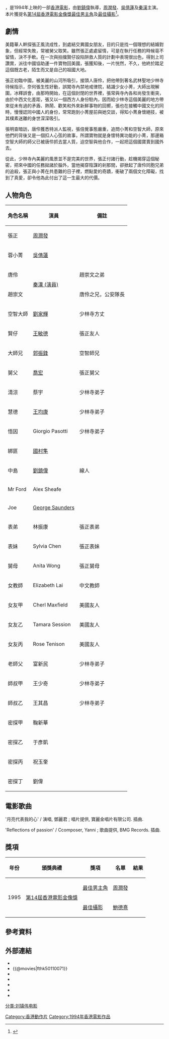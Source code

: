 {{Infobox Film
| name               = 花旗少林 
| original_name      = ''{{lang|en|Treasure Hunt}}''
| image              = Treasure Hunt DVD cover.jpg
| caption            = 電影DVD封面
| director           = [[劉鎮偉|劉鎮偉]]
| producer           = [[谷薇麗|谷薇麗]]
| producer_2         = 梁鳳英
| writer             = [[劉鎮偉|技安]]
| story              = [[鍾定一|鍾定一]]
| 動作指導            = [[郭振鋒|郭振鋒]]
| starring           = [[周潤發|周潤發]] <br> [[吳倩蓮|吳倩蓮]] <br> [[秦漢_(演員)|秦漢]] 
| music              = [[胡大為|胡大為]]<ref name="museum">{{cite web |url=https://mcms.lcsd.gov.hk/FAMS_ipac/cclib/search/showBib.jsp?oai=Y&f=e&id=6553759392005|title= 花旗少林 Treasure hunt |publisher=[[香港康樂及文化事務署|香港康樂及文化事務署]]博物館館藏資料|date= |accessdate= 2021-06-28}}</ref>
| cinematography     = [[鮑德熹|鮑德熹]]
| editing            = 胡大為、奚傑偉
| production_company = [[東興電影有限公司|東興電影有限公司]]
| distributor        = [[金公主|金公主電影製作有限公司]]
| released           = {{HKG-1959}}：{{film date|1994|1|29}}{{TWN}}：{{start date|1994|2|10}}<br>{{KOR}}：{{start date|1994|5|28}}<br>{{JPN}}：{{start date|1994|9|3}}<ref>{{cite web |url=https://www.imdb.com/title/tt0110071/releaseinfo?ref_=tt_dt_rdat |language=en |title= Fa kei Siu Lam (1994) Release Info|publisher=[[IMDb|IMDb]]|date= |accessdate= 2021-06-23}}</ref>
| runtime            = 106 分鐘
| country            = {{英屬香港電影}}
| language           = 粵語
| budget             = 
| gross              = 香港：[[HK$|HK$]] 37,033,685.00<ref>{{cite web |url=http://www.boxofficecn.com/hkboxoffice1994 |title=1994 香港票房 |publisher=中國電影票房榜|access-date=2021-06-23 |archive-date=2020-09-22 |archive-url=https://web.archive.org/web/20200922040056/http://www.boxofficecn.com/hkboxoffice1994 |dead-url=yes }}</ref><br>台灣：[[NT$|NT$]] 20,800,920.00<ref>{{cite web |url=http://cinema.nccu.edu.tw/BOX/3A/3A94.HTM |title=1994年台灣票房|work=台灣電影資料庫|accessdate=2021-06-23|archive-url=https://web.archive.org/web/20160129141842/http://cinema.nccu.edu.tw/BOX/3A/3A94.HTM |archive-date=2016-01-29|dead-url=yes}}</ref>
| preceded_by        = 
| followed_by        = 
| website            = 
| amg_id             = 1:150940
| imdb_id            = tt0110071
| cn_name            = 
| hk_name            = 《花旗少林》
| tw_name            = 《英雄會少林》
}}

{{engname|《花旗少林》|''Treasure Hunt''}}，是1994年上映的一部[[香港電影|香港電影]]，由[[劉鎮偉|劉鎮偉]]執導，[[周潤發|周潤發]]、[[吳倩蓮|吳倩蓮]]及[[秦漢_(演員)|秦漢]]主演。本片獲提名[[第14屆香港電影金像獎|第14屆香港電影金像獎]][[香港電影金像獎最佳男主角|最佳男主角]]及[[香港電影金像獎最佳攝影|最佳攝影]]<ref>{{cite web| url=http://www.hkfaa.com/winnerlist14.html |title=第14屆香港電影金像獎提名及得獎名單| work=香港電影金像獎|access-date=2021-07-05|archive-url=https://web.archive.org/web/20210628041429/http://www.hkfaa.com/winnerlist14.html |archive-date=2021-06-28|dead-url=yes}}</ref>。

== 劇情 ==
美籍華人幹探張正風流成性，到處結交異國女朋友，目的只是找一個理想的結婚對象，但經常失敗，常被舅父取笑。雖然張正處處留情，可是在執行任務的時候亳不留情，決不手軟。在一次與拍擋賢仔設陷阱救人質的計劃中表現很出色，得到上司讚賞，派往中國協助運一件寶物回美國，張獲知後，一片恍然，不久，他終於踏足這個既古老，陌生而又是自己的祖國大地。

張正初臨中國，被美麗的山河所吸引，接頭人唐伶，把他帶到著名武林聖地少林寺待候指示，奈何張生性好動，誤闖寺內禁地戒律院，結識少女小菁，大師出現解圍，冰釋誤會，由那時開始，在這個封閉的世界裡，張常與寺內各和尚發生衝突，由於中西文化差距，張又以一個西方人身份駐內，因而給少林寺這個美麗的地方帶來從未有過的矛盾、熱鬧、歡笑和外來新鮮事物的回嚮，張也在接觸中國文化的同時，慢慢認同中國人的身份，常常跑到小菁屋前與她交談，得知小菁身懷絕技，被其樸素迷離的身世深深吸引。

張明查暗訪，唐伶獲悉特派人監視，張倍覺事態嚴重，追問小菁和空智大師，原來他們的背後又是一個扣人心弦的故事，所謂寶物就是身懷特異功能的小菁，那邊箱空智大師的師父已被唐伶抓去當人質，迫空智與他合作，一起把這個國寶賣到國外去。

從此，少林寺內美麗的風景並不是完美的世界，張正付諸行動，趁機揭穿這個秘密，把來中國的任務拋諸於腦外，當他揭穿陰謀的剎那間，卻掀起了唐伶同胞兄弟的追殺，張正與小菁在共患難的日子裡，燃點愛的奇蹟，衝破了兩個文化障礙，找到了真愛，卻令他為此付出了這一生最大的代價。

== 人物角色 ==
{| class="wikitable" 
|- 
! 角色名稱 || 演員 || 備註
|- 
| 張正 || [[周潤發|周潤發]] ||
|-
| 蓉小菁 || [[吳倩蓮|吳倩蓮]] ||
|-
| 唐伶 ||rowspan=2| [[秦漢_(演員)|秦漢 (演員)]] || 趙崇文之弟
|-
| 趙崇文 || 唐伶之兄，公安隊長
|-
| 空智大師 || [[劉家輝|劉家輝]] || 少林寺方丈
|-
| 賢仔 || [[王敏德|王敏德]] || 張正友人
|-
| 大師兄 || [[郭振鋒|郭振鋒]] || 空智師兄
|-
| 舅父 || [[喬宏|喬宏]] || 張正舅父
|-
| 清涼 || 蔡宇 || 少林寺弟子
|-
| 慧德 || [[王均康|王均康]] || 少林寺弟子
|-
| 悟因 || Giorgio Pasotti || 少林寺弟子
|-
| 綁匪 || [[國村隼|國村隼]] || 
|-
| 中島 || [[劉鎮偉|劉鎮偉]] || 線人
|-
| Mr Ford || Alex Sheafe ||
|-
| Joe || [[乔治·桑德斯|George Saunders]] ||
|-
| 表弟 || 林振康 || 張正表弟
|-
| 表妹 || Sylvia Chen || 張正表妹
|-
| 舅母 || Anita Wong || 張正舅母
|-
| 女教師 || Elizabeth Lai || 中文教師
|-
| 女友甲 || Cherl Maxfield || 美國友人
|-
| 女友乙 || Tamara Session || 美國友人
|-
| 女友丙 || Rose Tenison || 美國友人
|-
| 老師父 || 富新民 || 少林寺弟子
|-
| 師叔甲 || 王少奇 || 少林寺弟子
|-
| 師叔乙 || 王其昌 || 少林寺弟子
|-
| 密探甲 || 鞠新華 ||
|-
| 密探乙 || 于彥凱 ||
|-
| 密探丙 || 祝玉奎 ||
|-
| 密探丁 || 劉偉 ||
|}

==電影歌曲	==
'月亮代表我的心' / 演唱, 鄧麗君 ; 唱片提供, 寶麗金唱片有限公司. 插曲.

'Reflections of passion' / Ccomposer, Yanni ; 歌曲提供, BMG Records. 插曲.

== 獎項 ==
{|class="wikitable"
!年份!!頒獎典禮!!獎項!!名單!!結果
|-
| rowspan="2"|1995
| rowspan="2"|[[第14屆香港電影金像獎|第14屆香港電影金像獎]]
| [[香港電影金像獎最佳男主角|最佳男主角]]
| [[周潤發|周潤發]]
| {{nom}}
|-
| [[香港電影金像獎最佳攝影|最佳攝影]]
| [[鮑德熹|鮑德熹]]
| {{nom}}
|}

== 參考資料 ==
{{reflist}}

== 外部連結 ==
*{{hkmdb title|7796}}
*{{@movies|fthk50110071}}
*{{douban}}
*{{Mtime|13791}}
*{{Amg movie|150940}}
*{{rotten-tomatoes|1068599-treasure_hunt}}
*{{imdb title|0110071}}

{{周润发}}
{{劉鎮偉}}

[[Category:香港動作片|Category:香港動作片]]
[[Category:1994年香港電影作品|Category:1994年香港電影作品]]
[[分类:刘镇伟电影|分类:刘镇伟电影]]